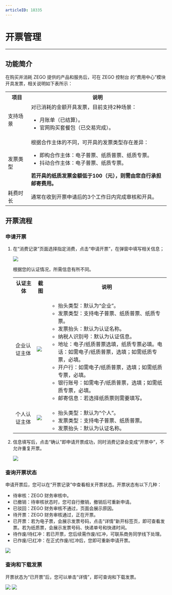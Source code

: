 ```yaml
---
articleID: 18335
---
```

# 开票管理

- - -

## 功能简介

在购买并消耗 ZEGO 提供的产品和服务后，可在 ZEGO 控制台 的“费用中心”模块开具发票，相关说明如下表所示：

<table>
  
<tbody><tr>
<th>项目</th>
<th>说明</th>
</tr>
<tr>
<td>支持场景
</td>
<td>对已消耗的金额开具发票，目前支持2种场景：<ul><li>月账单（已结算）。</li><li>官网购买套餐包（已交易完成）。</li></ul></td>
</tr>
<tr>
<td>发票类型
</td>
<td>根据合作主体的不同，可开具的发票类型存在差异：<ul><li>即构合作主体：电子普票、纸质普票、纸质专票。</li><li>抖动合作主体：电子普票、纸质专票。</li></ul>
<strong>若开具的纸质发票金额低于100（元），则需由您自行承担邮寄费用。</strong></td>
</tr>
<tr>
<td>耗费时长</td>
<td>通常在收到开票申请后的3个工作日内完成审核和开具。</td>
</tr>
</tbody></table>

## 开票流程

### 申请开票

1. 在“消费记录”页面选择指定消费，点击“申请开票”，在弹窗中填写相关信息；

    <Frame width="512" height="auto" caption=""><img src="https://storage.zego.im/sdk-doc/Pics/console/receipt_1.jpeg" /></Frame>  

    根据您的认证情况，所需信息有所不同。

    <table>
    
    <tbody><tr>
    <th>认证主体</th>
    <th>截图</th>
    <th>说明</th>
    </tr>
    <tr>
    <td>企业认证主体</td>
    <td><Frame width="512" height="auto" caption=""><img src="https://storage.zego.im/sdk-doc/Pics/console/receipt_2.jpeg" /></Frame></td>
    <td><ul><li>抬头类型：默认为“企业”。</li><li>发票类型：支持电子普票、纸质普票、纸质专票。</li><li>发票抬头：默认为认证名称。</li><li>纳税人识别号：默认为认证信息。</li><li>地址：电子/纸质普票选填，纸质专票必填。电话：如需电子/纸质普票，选填；如需纸质专票，必填。</li><li>开户行：如需电子/纸质普票，选填；如需纸质专票，必填。</li><li>银行账号：如需电子/纸质普票，选填；如需纸质专票，必填。</li><li>邮寄信息：若选择纸质票则需要填写。</li></ul></td>
    </tr>
    <tr>
    <td>个人认证主体</td>
    <td><Frame width="512" height="auto" caption=""><img src="https://storage.zego.im/sdk-doc/Pics/console/receipt_3.jpeg" /></Frame></td>
    <td><ul><li>抬头类型：默认为“个人”。</li><li>发票类型：支持电子普票、纸质普票。</li><li>发票抬头：默认为认证名称。</li></ul></td>
    </tr>
    </tbody></table>

2. 信息填写后，点击“确认”即申请开票成功，同时消费记录会变成“开票中”，不允许重复开票。

    <Frame width="512" height="auto" caption=""><img src="https://storage.zego.im/sdk-doc/Pics/console/receipt_4.jpeg" /></Frame>  

### 查询开票状态

申请开票后，您可以在“开票记录”中查看相关开票状态。开票状态有以下几种：
- 待审核：ZEGO 财务审核中。
- 已撤销：待审核状态时，您可自行撤销，撤销后可重新申请。
- 已驳回：ZEGO 财务审核不通过，页面会展示原因。
- 待开票：ZEGO 财务审核通过，正在开票。
- 已开票：若为电子票，会展示发票号码，点击“详情”新开标签页，即可查看发票。若为纸质票，会展示发票号码、快递单号和快递时间。
- 待作废/待红冲：若已开票，您后续需作废/红冲，可联系商务同学线下处理。
- 已作废/已红冲：在正式作废/红冲后，您即可重新申请开票。

<Frame width="512" height="auto" caption=""><img src="https://storage.zego.im/sdk-doc/Pics/console/receipt_5.jpeg" /></Frame>  

### 查询和下载发票

开票状态为“已开票”后，您可以单击“详情”，即可查询和下载发票。

<Frame width="512" height="auto" caption=""><img src="https://storage.zego.im/sdk-doc/Pics/console/receipt_6.jpeg" /></Frame>  

<Frame width="512" height="auto" caption=""><img src="https://storage.zego.im/sdk-doc/Pics/console/receipt_7.jpeg" /></Frame>
